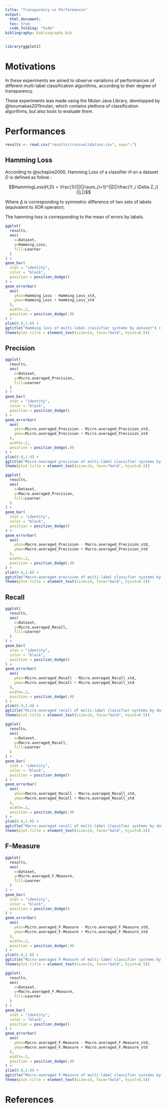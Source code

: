 ```yaml
---
title: "Transparency vs Performances"
output:
  html_document:
  toc: true
  code_folding: "hide"
bibliography: bibliography.bib
---
```


```r
library(ggplot2)
```

# Motivations

In these experiments we aimed to observe
variations of performances
of different multi-label classification 
algorithms, 
according to their degree of transparency.

These experiments was made using
the Mulan Java Library, developped by @tsoumakas2011mulan,
which contains plethora of classification algorithms,
but also tools to evaluate them.

# Performances

```r
results <- read.csv("results/crossvalidation.csv", sep=";")
```

## Hamming Loss

According to @schapire2000, Hamming Loss of a
classifier $H$ on a dataset $D$ is defined as follow :

$$HammingLoss(H,D) = \frac{1}{|D|}\sum_{i=1}^{|D|}\frac{Y_i \Delta Z_i}{|L|}$$

Where $\Delta$ is corresponding to symmetric difference of
two sets of labels (equivalent to XOR operator).

The hamming loss is corresponding to the mean of errors by labels.

```r
ggplot(
  results,
  aes(
    x=Dataset,
    y=Hamming_Loss,
    fill=Learner
  )
) + 
geom_bar(
  stat = "identity",
  color = "black",
  position = position_dodge()
) +
geom_errorbar(
  aes(
    ymin=Hamming_Loss - Hamming_Loss_std,
    ymax=Hamming_Loss + Hamming_Loss_std
  ),
  width=.2,
  position = position_dodge(.9)
) +
ylim(0.0,1.0) +
ggtitle("Hamming loss of multi-label classifier systems by dataset") +
theme(plot.title = element_text(size=14, face="bold", hjust=0.5))
```

## Precision

```r
ggplot(
  results,
  aes(
    x=Dataset,
    y=Micro.averaged_Precision,
    fill=Learner
  )
) + 
geom_bar(
  stat = "identity",
  color = "black",
  position = position_dodge()
) +
geom_errorbar(
  aes(
    ymin=Micro.averaged_Precision - Micro.averaged_Precision_std,
    ymax=Micro.averaged_Precision + Micro.averaged_Precision_std
  ),
  width=.2,
  position = position_dodge(.9)
) +
ylim(0.0,1.0) +
ggtitle("Micro-averaged precision of multi-label classifier systems by dataset") +
theme(plot.title = element_text(size=14, face="bold", hjust=0.5))
```

```r
ggplot(
  results,
  aes(
    x=Dataset,
    y=Macro.averaged_Precision,
    fill=Learner
  )
) + 
geom_bar(
  stat = "identity",
  color = "black",
  position = position_dodge()
) +
geom_errorbar(
  aes(
    ymin=Macro.averaged_Precision - Macro.averaged_Precision_std,
    ymax=Macro.averaged_Precision + Macro.averaged_Precision_std
  ),
  width=.2,
  position = position_dodge(.9)
) +
ylim(0.0,1.0) +
ggtitle("Macro-averaged precision of multi-label classifier systems by dataset") +
theme(plot.title = element_text(size=14, face="bold", hjust=0.5))
```

## Recall


```r
ggplot(
  results,
  aes(
    x=Dataset,
    y=Micro.averaged_Recall,
    fill=Learner
  )
) + 
geom_bar(
  stat = "identity",
  color = "black",
  position = position_dodge()
) +
geom_errorbar(
  aes(
    ymin=Micro.averaged_Recall - Micro.averaged_Recall_std,
    ymax=Micro.averaged_Recall + Micro.averaged_Recall_std
  ),
  width=.2,
  position = position_dodge(.9)
) +
ylim(0.0,1.0) +
ggtitle("Micro-averaged recall of multi-label classifier systems by dataset") +
theme(plot.title = element_text(size=14, face="bold", hjust=0.5))
```

```r
ggplot(
  results,
  aes(
    x=Dataset,
    y=Macro.averaged_Recall,
    fill=Learner
  )
) + 
geom_bar(
  stat = "identity",
  color = "black",
  position = position_dodge()
) +
geom_errorbar(
  aes(
    ymin=Macro.averaged_Recall - Macro.averaged_Recall_std,
    ymax=Macro.averaged_Recall + Macro.averaged_Recall_std
  ),
  width=.2,
  position = position_dodge(.9)
) +
ylim(0.0,1.0) +
ggtitle("Macro-averaged recall of multi-label classifier systems by dataset") +
theme(plot.title = element_text(size=14, face="bold", hjust=0.5))
```

## F-Measure

```r
ggplot(
  results,
  aes(
    x=Dataset,
    y=Micro.averaged_F.Measure,
    fill=Learner
  )
) + 
geom_bar(
  stat = "identity",
  color = "black",
  position = position_dodge()
) +
geom_errorbar(
  aes(
    ymin=Micro.averaged_F.Measure - Micro.averaged_F.Measure_std,
    ymax=Micro.averaged_F.Measure + Micro.averaged_F.Measure_std
  ),
  width=.2,
  position = position_dodge(.9)
) +
ylim(0.0,1.0) +
ggtitle("Micro-averaged F-Measure of multi-label classifier systems by dataset") +
theme(plot.title = element_text(size=14, face="bold", hjust=0.5))
```

```r
ggplot(
  results,
  aes(
    x=Dataset,
    y=Macro.averaged_F.Measure,
    fill=Learner
  )
) + 
geom_bar(
  stat = "identity",
  color = "black",
  position = position_dodge()
) +
geom_errorbar(
  aes(
    ymin=Macro.averaged_F.Measure - Macro.averaged_F.Measure_std,
    ymax=Macro.averaged_F.Measure + Macro.averaged_F.Measure_std
  ),
  width=.2,
  position = position_dodge(.9)
) +
ylim(0.0,1.0) +
ggtitle("Macro-averaged F-Measure of multi-label classifier systems by dataset") +
theme(plot.title = element_text(size=14, face="bold", hjust=0.5))
```

# References

